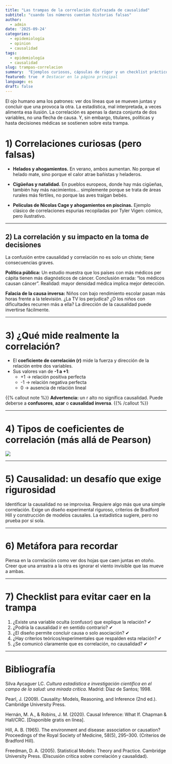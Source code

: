 ```yaml
---
title: "Las trampas de la correlación disfrazada de causalidad"
subtitel: "cuando los números cuentan historias falsas"
author:
  - admin
date: '2025-09-24'
categories:
  - epidemiología
  - opinion
  - causalidad
tags:
  - epidemiología
  - causalidad
slug: trampas-correlacion
summary:  "Ejemplos curiosos, cápsulas de rigor y un checklist práctico para no confundir correlación con causalidad en investigación científica."
featured: true  # Destacar en la página principal
language: es
draft: false 
---
```


El ojo humano ama los patrones: ver dos líneas que se mueven juntas y concluir que una provoca la otra. La estadística, mal interpretada, a veces alimenta esa ilusión. La correlación es apenas la danza conjunta de dos variables, no una flecha de causa. Y, sin embargo, titulares, políticas y hasta decisiones médicas se sostienen sobre esta trampa.

# 1) Correlaciones curiosas (pero falsas)

- **Helados y ahogamientos.** En verano, ambos aumentan. No porque el helado mate, sino porque el calor atrae bañistas y heladeros.

- **Cigüeñas y natalidad.** En pueblos europeos, donde hay más cigüeñas, también hay más nacimientos… simplemente porque se trata de áreas rurales más fértiles, no porque las aves traigan bebés.

- **Películas de Nicolas Cage y ahogamientos en piscinas.** Ejemplo clásico de correlaciones espurias recopiladas por Tyler Vigen: cómico, pero ilustrativo.

---

## 2) La correlación y su impacto en la toma de decisiones

La confusión entre causalidad y correlación no es solo un chiste; tiene consecuencias graves.

**Política pública:** Un estudio muestra que los países con más médicos per cápita tienen más diagnósticos de cáncer. Conclusión errada: “los médicos causan cáncer”. Realidad: mayor densidad médica implica mejor detección.

**Falacia de la causa inversa:** Niños con bajo rendimiento escolar pasan más horas frente a la televisión. ¿La TV los perjudica? ¿O los niños con dificultades recurren más a ella? La dirección de la causalidad puede invertirse fácilmente.

---

# 3) **¿Qué mide realmente la correlación?**

- El **coeficiente de correlación (r)** mide la fuerza y dirección de la relación entre dos variables.  
- Sus valores van de **-1 a +1**:  
  - +1 → relación positiva perfecta  
  - -1 → relación negativa perfecta  
  - 0 → ausencia de relación lineal  

{{% callout note %}}
**Advertencia:** un r alto no significa causalidad. Puede deberse a **confusores**, **azar** o **causalidad inversa**.
{{% /callout %}}

  

---

# 4) Tipos de coeficientes de correlación (más allá de Pearson)

![](correlacion.png)

---

# 5) **Causalidad:** un desafío que exige rigurosidad

Identificar la causalidad no se improvisa. Requiere algo más que una simple correlación. Exige un diseño experimental riguroso, criterios de Bradford Hill y construcción de modelos causales. La estadística sugiere, pero no prueba por sí sola.

---

# 6) Metáfora para recordar

Piensa en la correlación como ver dos hojas que caen juntas en otoño. Creer que una arrastra a la otra es ignorar el viento invisible que las mueve a ambas.

---

# 7) Checklist para evitar caer en la trampa

1. ¿Existe una variable oculta (confusor) que explique la relación? ✔  
2. ¿Podría la causalidad ir en sentido contrario? ✔  
3. ¿El diseño permite concluir causa o solo asociación? ✔  
4. ¿Hay criterios teóricos/experimentales que respalden esta relación? ✔  
5. ¿Se comunicó claramente que es correlación, no causalidad? ✔  

---

# Bibliografía

Silva Aycaguer LC. *Cultura estadística e investigación científica en el campo de la salud: una mirada crítica*. Madrid: Díaz de Santos; 1998.  

Pearl, J. (2009). Causality: Models, Reasoning, and Inference (2nd ed.). Cambridge University Press.

Hernán, M. A., & Robins, J. M. (2020). Causal Inference: What If. Chapman & Hall/CRC. [Disponible gratis en línea].

Hill, A. B. (1965). The environment and disease: association or causation? Proceedings of the Royal Society of Medicine, 58(5), 295–300. (Criterios de Bradford Hill).

Freedman, D. A. (2005). Statistical Models: Theory and Practice. Cambridge University Press. (Discusión crítica sobre correlación y causalidad).

